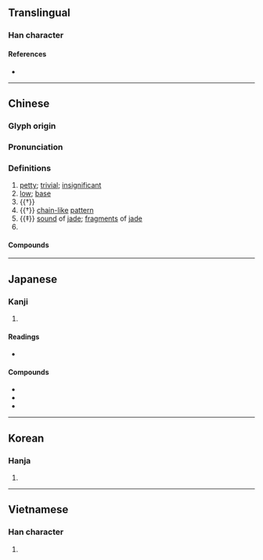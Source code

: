 {{also|琐}}
{{character info/new}}
==Translingual==

===Han character===
{{Han char|rn=96|rad=玉|as=10|sn=14|four=19186|canj=MGFBC|ids=⿰𤣩𧴪}}

====References====
* {{Han ref|kx=0738.230|dkj=21147|dj=1149.070|hdz=21130.150|uh=7463|ud=29795|bh=BABE|bd=47806}}

----

==Chinese==
{{zh-forms|s=琐}}

===Glyph origin===
{{Han etym}}

===Pronunciation===
{{zh-pron
|m=suǒ
|c=so2
|mn=só
|mc=y
|oc=y
|cat=a
}}

===Definitions===
{{zh-hanzi}}

# [[petty]]; [[trivial]]; [[insignificant]]
# [[low]]; [[base]]
# {{†}} {{zh-original|鎖|[[chain]]; [[lock]]}}
# {{†}} [[chain]][[-like]] [[pattern]]
# {{‡}} [[sound]] of [[jade]]; [[fragment]]s of [[jade]]
# {{surname|zh}}

====Compounds====
{{zh-der|北夢瑣言|委瑣|孱瑣|嵬瑣|煩瑣|猥瑣|瑣事|瑣務|瑣尾流離|瑣屑|瑣才|瑣瑣|瑣碎|瑣窗|瑣細|瑣聞|瑣賤|瑣闈|瑣闥|繁瑣|聯瑣}}

----

==Japanese==

===Kanji===
{{ja-kanji|grade=|rs=玉10}}

# {{rfdef|ja|sort=玉10}}

====Readings====
* {{ja-readings|on=[[さ]] (sa)|kun=[[ちいさい]] (chiisai)}}

====Compounds====
* {{ja-r|瑣事|さじ}}
* {{ja-r|瑣末|さまつ}}
* {{ja-r|煩瑣|はんさ}}

----

==Korean==

===Hanja===
{{ko-hanja|hangeul=쇄|eumhun=|rv=swae|mr=swae|y=sway}}

# {{rfdef|ko|sort=玉10}}

----

==Vietnamese==

===Han character===
{{vi-hantu|toả|rs=玉10}}

# {{rfdef|vi|sort=玉10}}
